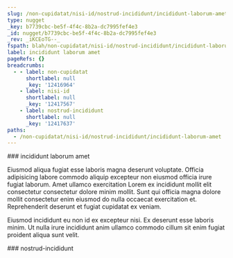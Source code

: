 ```yaml
---
slug: /non-cupidatat/nisi-id/nostrud-incididunt/incididunt-laborum-amet
type: nugget
_key: b7739cbc-be5f-4f4c-8b2a-dc7995fef4e3
_id: nugget/b7739cbc-be5f-4f4c-8b2a-dc7995fef4e3
_rev: _iKCEoTG--_
fspath: blah/non-cupidatat/nisi-id/nostrud-incididunt/incididunt-laborum-amet.md
label: incididunt laborum amet
pageRefs: {}
breadcrumbs:
  - - label: non-cupidatat
      shortlabel: null
      _key: '12416964'
    - label: nisi-id
      shortlabel: null
      _key: '12417567'
    - label: nostrud-incididunt
      shortlabel: null
      _key: '12417637'
paths:
  - /non-cupidatat/nisi-id/nostrud-incididunt/incididunt-laborum-amet
---
```


<NuggetArea>
<Nugget slug="/non-cupidatat/nisi-id/nostrud-incididunt/incididunt-laborum-amet" type="nugget" _key="b7739cbc-be5f-4f4c-8b2a-dc7995fef4e3" _id="nugget/b7739cbc-be5f-4f4c-8b2a-dc7995fef4e3" _rev="_iKCEoTG--_" fspath="blah/non-cupidatat/nisi-id/nostrud-incididunt/incididunt-laborum-amet.md" label="incididunt laborum amet" paths="/non-cupidatat/nisi-id/nostrud-incididunt/incididunt-laborum-amet">
<NuggetBody>
### incididunt laborum amet

Eiusmod aliqua fugiat esse laboris magna deserunt voluptate. Officia adipisicing labore commodo aliquip excepteur non eiusmod officia irure fugiat laborum. Amet ullamco exercitation Lorem ex incididunt mollit elit consectetur consectetur dolore minim mollit. Sunt qui officia magna dolore mollit consectetur enim eiusmod do nulla occaecat exercitation et. Reprehenderit deserunt et fugiat cupidatat ex veniam.

Eiusmod incididunt eu non id ex excepteur nisi. Ex deserunt esse laboris minim. Ut nulla irure incididunt anim ullamco commodo cillum sit enim fugiat proident aliqua sunt velit.

</NuggetBody>
<Breadcrumbs>
<Crumbs>
<Crumb _key="12416964" label="non-cupidatat" /><Crumb _key="12417567" label="nisi-id" /><Crumb _key="12417637" label="nostrud-incididunt" />
</Crumbs>
</Breadcrumbs>
</Nugget>

<NuggetsInbound>
</NuggetsInbound>
<NuggetsOutbound>
</NuggetsOutbound>
</NuggetArea>
<PassagesInbound>
<Passage direction="inbound" type="passage" _key="12417637" _id="passage/12417637" _rev="_iKCEoTC--_" label="nostrud-incididunt" passage="nostrud-incididunt" fspath="blah/non-cupidatat/nisi-id/nostrud-incididunt" paths="/non-cupidatat/nisi-id/nostrud-incididunt" slug="/non-cupidatat/nisi-id/nostrud-incididunt">
<NuggetBody>
### nostrud-incididunt

</NuggetBody>
<Breadcrumbs>
<Crumbs>
<Crumb _key="12416964" label="non-cupidatat" /><Crumb _key="12417567" label="nisi-id" />
</Crumbs>
</Breadcrumbs>
</Passage>

</PassagesInbound>
<PassagesOutbound>
</PassagesOutbound>